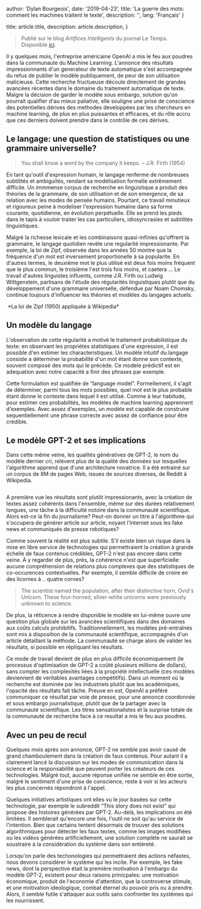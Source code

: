 
  author: 'Dylan Bourgeois',
  date: '2019-04-23',
  title: 'La guerre des mots: comment les machines traitent le texte',
  description: '',
  lang: 'Français'
}

  title: article.title,
  description: article.description,
}


> Publié sur le blog _Artifices Intelligents_ du journal Le Temps. Disponible [ici](https://blogs.letemps.ch/dylan-bourgeois/2019/04/23/la-guerre-des-mots-comment-les-machines-traitent-le-texte/).

Il y quelques mois, l'entreprise américaine OpenAI a mis le feu aux poudres dans la communaute du Machine Learning. L'annonce des résultats impressionnants d'un generateur de texte automatique s'est accompagnée du refus de publier le modèle publiquement, de peur de son utilisation malicieuse. Cette recherche fructueuse découle directement de grandes avancées récentes dans le domaine du traitement automatique de texte. Malgre la décision de garder le modèle sous embargo, solution qu'on pourrait qualifier d'au mieux paliative, elle souligne une prise de conscience des potentielles dérives des methodes developpées par les chercheurs en machine learning, de plus en plus puissantes et efficaces, et du rôle accru que ces derniers doivent prendre dans le contrôle de ces dérives.

## Le langage: une question de statistiques ou une grammaire universelle?

> You shall know a word by the company it keeps. – J.R. Firth (1954)

En tant qu'outil d'expression humain, le langage renferme de nombreuses subtilités et ambiguïtés, rendant sa modélisation formelle extrêmement difficile. Un immmense corpus de recherche en linguistique a produit des théories de la grammaire, de son utilisation et de son emergence, de sa relation avec les modes de pensée humains. Pourtant, ce travail minutieux et rigoureux peine à modeliser l'expression humaine dans sa forme courante, quotidienne, en évolution perpétuelle. Elle se prend les pieds dans le tapis à vouloir traiter les cas particuliers, idiosyncrasies et subtilités linguistiques.

Malgré la richesse lexicale et les combinaisons quasi-infinies qu'offrent la grammaire, le langage quotidien revèle une regularité impressionante. Par exemple, la loi de Zipf, observée dans les années 50 montre que la fréquence d'un mot est inversement proportionelle à sa popularite. En d'autres termes, le deuxième mot le plus utilisé est deux fois moins fréquent que le plus commun, le troisième l'est trois fois moins, et caetera … Le travail d'autres linguistes influents, comme J.R. Firth ou Ludwig Wittgenstein, partisans de l'étude des régularités linguistiques plutôt que du développement d'une grammaire universelle, défendue par Noam Chomsky, continue toujours d'influencer les théories et modèles du langages actuels.

<Image src={zipfWiki} alt="" />
*La loi de Zipf (1950) appliquée à Wikipedia*


## Un modèle du langage

 

L'observation de cette régularité a motivé le traitement probabilistique du texte: en observant les propriétes statistiques d'une expression, il est possible d'en estimer les characteristiques. Un modèle intuitif du langage consiste a déterminer la probabilité d'un mot étant donne son contexte, souvent composé des mots qui le précède. Ce modele prédictif est en adequation avec notre capacité a finir des phrases par exemple.

Cette formulation est qualifiée de “language model”. Formellement, il s'agit de déterminer, parmi tous les mots possibles, quel mot est le plus probable étant donne le contexte dans lequel il est utilisé. Comme à leur habitude, pour estimer ces probabilités, les modèles de machine learning apprennent d'exemples. Avec assez d'exemples, un modèle est capable de construire sequentiellement une phrase correcte avec assez de confiance pour être crédible.

## Le modèle GPT-2 et ses implications

Dans cette même veine, les qualités génératives de GPT-2, le nom du modèle dernier cri, relèvent plus de la qualité des données sur lesquelles l'algorithme apprend que d'une architecture novatrice. Il a été entrainé sur un corpus de 8M de pages Web, issues de sources diverses, de Reddit à Wikipedia.

<Image src={promptExample} alt="" />


A première vue les résultats sont plutôt impressionants, avec la création de textes assez cohérents dans l'ensemble, même sur des durées relativement longues, une tâche à la difficulté notoire dans la communauté scientifique. Alors est-ce la fin du journalisme? Peut-on donner un titre à l'algorithme qui s'occupera de générer article sur article, noyant l'internet sous les fake news et communiqués de presse robotiques?

Comme souvent la réalité est plus subtile. S'il existe bien un risque dans la mise en libre service de technologies qui permettraient la création à grande échelle de faux contenus crédibles, GPT-2 n'est pas encore dans cette veine. À y regarder de plus, près, la cohérence n'est que superficielle: aucune compréhension de relations plus complexes que des statistiques de co-occurences contextuelles. Par exemple, il semble difficile de croire en des licornes à .. quatre cornes?

> The scientist named the population, after their distinctive horn, Ovid's Unicorn. These four-horned, silver-white unicorns were previously unknown to science.

De plus, la réticence à rendre disponible le modèle en lui-même ouvre une question plus globale sur les avancées scientifiques dans des domaines aux coûts calculs prohibitifs. Traditionnellement, les modèles pré-entraînés sont mis à disposition de la communauté scientifique, accompagnés d'un article détaillant la méthode. La communauté se charge alors de valider les résultats, si possible en répliquant les résultats.

 

Ce mode de travail devient de plus en plus difficile économiquement (le processus d'optimisation de GPT-2 a coûté plusieurs millions de dollars), sans compter les complexités liées à la propriété intellectuelle (ces modèles deviennent de veritables avantages compétitifs). Dans un moment où la recherche est dominée par les industriels plutôt que les académiques, l'opacité des résultats fait tâche. Preuve en est, OpenAI a préféré communiquer ce résultat par voie de presse, pour une annonce coordonnée et sous embargo journalistique, plutôt que de la partager avec la communauté scientifique. Les titres sensationalistes et la surprise totale de la communauté de recherche face à ce resultat a mis le feu aux poudres.

## Avec un peu de recul 

Quelques mois après son annonce, GPT-2 ne semble pas avoir causé de grand chamboulement dans la création de faux contenus. Pour autant il a clairement lancé la discussion sur les modes de communication dans la science et la responsabilité que peuvent porter les créateurs de ces technologies. Malgré tout, aucune réponse unifiée ne semble en être sortie, malgré le sentiment d'une prise de conscience, reste à voir si les acteurs les plus concernés répondront à l'appel.

Quelques initiatives artistiques ont elles vu le jour basées sur cette technologie, par exemple le subreddit “This story does not exist” qui propose des histoires générées par GPT-2. Au-delà, les implications on été limitées. Il semblerait qu'encore une fois, l'outil ne soit qu'au service de l'intention. Bien que certains tentent désormais de trouver des solutions algorithmiques pour détecter les faux textes, comme les images modifiées ou les vidéos générées artificiellement, une solution complète ne saurait se soustraire à la considération du système dans son entièreté.

Lorsqu'on parle des techonologies qui permettraient des actions néfastes, nous devons considérer le système qui les incite. Par exemple, les fake news, dont la perspective était la première motivation à l'embargo du modèle GPT-2, existent pour deux raisons prinicpales: une motivation économique, produit de l'economie d'attention, que la controverse stimule, et une motivation ideologique, combat éternel du pouvoir pris ou à prendre. Alors, il semble futile s'attaquer aux outils sans confronter les systèmes qui les nourrissent.